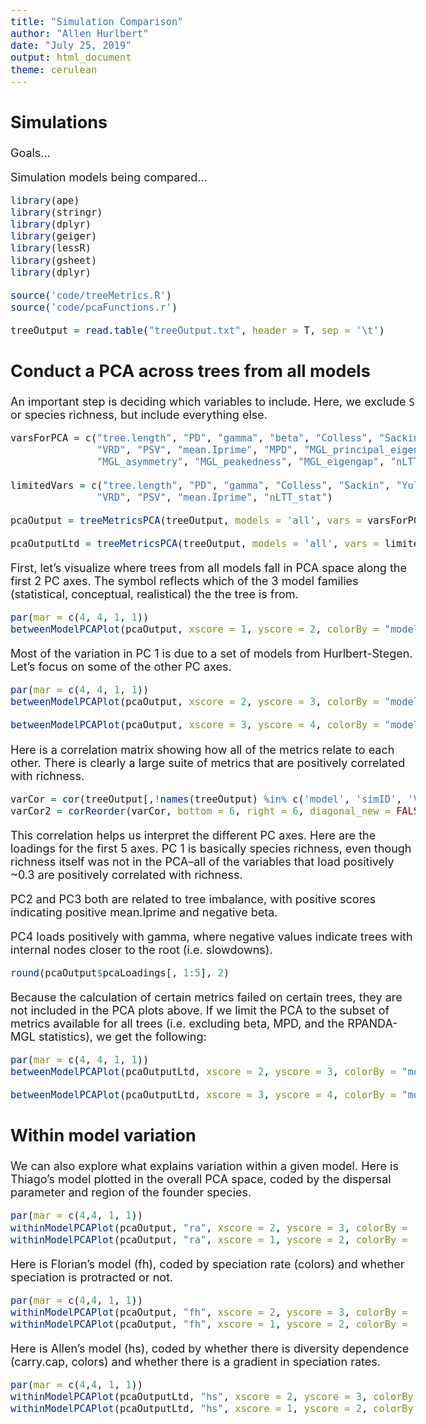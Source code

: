 ```yaml
---
title: "Simulation Comparison"
author: "Allen Hurlbert"
date: "July 25, 2019"
output: html_document
theme: cerulean
---
```


<style type="text/css">

body{ /* Normal */
      font-size: 18px;
}
</style>

## Simulations

Goals...

Simulation models being compared...

```r
library(ape)
library(stringr)
library(dplyr)
library(geiger)
library(lessR)
library(gsheet)
library(dplyr)

source('code/treeMetrics.R')
source('code/pcaFunctions.r')

treeOutput = read.table("treeOutput.txt", header = T, sep = '\t')

```

## Conduct a PCA across trees from all models

An important step is deciding which variables to include. Here, we exclude `S` or species richness, but include everything else.

```r
varsForPCA = c("tree.length", "PD", "gamma", "beta", "Colless", "Sackin", "Yule.PDA.ratio", "MRD",
               "VRD", "PSV", "mean.Iprime", "MPD", "MGL_principal_eigenvalue",
               "MGL_asymmetry", "MGL_peakedness", "MGL_eigengap", "nLTT_stat")

limitedVars = c("tree.length", "PD", "gamma", "Colless", "Sackin", "Yule.PDA.ratio", "MRD",
               "VRD", "PSV", "mean.Iprime", "nLTT_stat")

pcaOutput = treeMetricsPCA(treeOutput, models = 'all', vars = varsForPCA)

pcaOutputLtd = treeMetricsPCA(treeOutput, models = 'all', vars = limitedVars)
```

First, let's visualize where trees from all models fall in PCA space along the first 2 PC axes. The symbol reflects which of the 3 model families (statistical, conceptual, realistical) the the tree is from. 
```r

par(mar = c(4, 4, 1, 1))
betweenModelPCAPlot(pcaOutput, xscore = 1, yscore = 2, colorBy = "model", pchBy = "ModelFamily", cex = 1.3)

```

Most of the variation in PC 1 is due to a set of models from Hurlbert-Stegen. Let's focus on some of the other PC axes.

```r
par(mar = c(4, 4, 1, 1))
betweenModelPCAPlot(pcaOutput, xscore = 2, yscore = 3, colorBy = "model", pchBy = "ModelFamily", cex = 1.3)

betweenModelPCAPlot(pcaOutput, xscore = 3, yscore = 4, colorBy = "model", pchBy = "ModelFamily", cex = 1.3)
```


Here is a correlation matrix showing how all of the metrics relate to each other. There is clearly a large suite of metrics that are positively correlated with richness.

``` r

varCor = cor(treeOutput[,!names(treeOutput) %in% c('model', 'simID', 'VPD')], use = "pairwise.complete.obs")
varCor2 = corReorder(varCor, bottom = 6, right = 6, diagonal_new = FALSE)

```

This correlation helps us interpret the different PC axes. Here are the loadings for the first 5 axes. PC 1 is basically species richness, even though richness itself was not in the PCA--all of the variables that load positively ~0.3 are positively correlated with richness.

PC2 and PC3 both are related to tree imbalance, with positive scores indicating positive mean.Iprime and negative beta.

PC4 loads positively with gamma, where negative values indicate trees with internal nodes closer to the root (i.e. slowdowns).
```r
round(pcaOutput$pcaLoadings[, 1:5], 2)
```

Because the calculation of certain metrics failed on certain trees, they are not included in the PCA plots above. If we limit the PCA to the subset of metrics available for all trees (i.e. excluding beta, MPD, and the RPANDA-MGL statistics), we get the following:

```r
par(mar = c(4, 4, 1, 1))
betweenModelPCAPlot(pcaOutputLtd, xscore = 2, yscore = 3, colorBy = "model", pchBy = "ModelFamily", cex = 1.3)

betweenModelPCAPlot(pcaOutputLtd, xscore = 3, yscore = 4, colorBy = "model", pchBy = "ModelFamily", cex = 1.3)
```

## Within model variation
We can also explore what explains variation within a given model. Here is Thiago's model plotted in the overall PCA space, coded by the dispersal parameter and region of the founder species.

``` r
par(mar = c(4,4, 1, 1))
withinModelPCAPlot(pcaOutput, "ra", xscore = 2, yscore = 3, colorBy = 'Dispersal', pchBy = 'Founder', cex = 2)
withinModelPCAPlot(pcaOutput, "ra", xscore = 1, yscore = 2, colorBy = 'Dispersal', pchBy = 'Founder', cex = 2)

```

Here is Florian's model (fh), coded by speciation rate (colors) and whether speciation is protracted or not.

``` r
par(mar = c(4,4, 1, 1))
withinModelPCAPlot(pcaOutput, "fh", xscore = 2, yscore = 3, colorBy = 'speciationRate', pchBy = 'protracted', cex = 2)
withinModelPCAPlot(pcaOutput, "fh", xscore = 1, yscore = 2, colorBy = 'speciationRate', pchBy = 'protracted', cex = 2)

```

Here is Allen's model (hs), coded by whether there is diversity dependence (carry.cap, colors) and whether there is a gradient in speciation rates.

``` r
par(mar = c(4,4, 1, 1))
withinModelPCAPlot(pcaOutputLtd, "hs", xscore = 2, yscore = 3, colorBy = 'carry.cap', pchBy = 'specn.gradient', cex = 2)
withinModelPCAPlot(pcaOutputLtd, "hs", xscore = 1, yscore = 2, colorBy = 'carry.cap', pchBy = 'specn.gradient', cex = 2)

```
